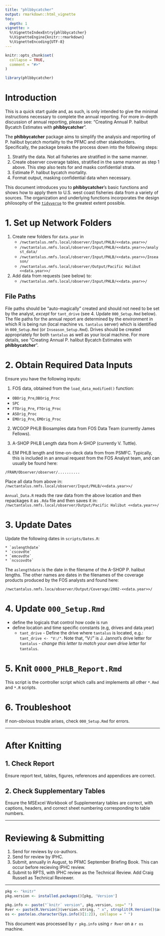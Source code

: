 ```yaml
---
title: "phlbbycatcher"
output: rmarkdown::html_vignette
toc:
  depth: 1
vignette: >
  %\VignetteIndexEntry{phlbbycatcher}
  %\VignetteEngine{knitr::rmarkdown}
  %\VignetteEncoding{UTF-8}
---
```


```r
knitr::opts_chunk$set(
  collapse = TRUE,
  comment = "#>"
)
```

```r
library(phlbbycatcher)
```
# Introduction
This is a quick start guide and, as such, is only intended to give the minimal instructions necessary to complete the annual reporting. For more in-depth discussion of annual reporting, please see: "Creating Annual P. halibut Bycatch Estimates with **phlbbycatcher**".

The **phlbbycatcher** package aims to simplify the analysis and reporting of P. halibut bycatch mortality to the PFMC and other stakeholders.  Specifically, the package breaks the process down into the following steps:

 1. Stratify the data.  Not all fisheries are stratified in the same manner.
 2. Create observer coverage tables, stratified in the same manner as step 1 above.  This step also tests for and masks confidential strata.
 3. Estimate P. halibut bycatch mortality.
 4. Format output, masking confidential data when necessary.
 
 This document introduces you to **phlbbycatcher**'s basic functions and shows how to apply them to U.S. west coast fisheries data from a variety of sources. The organization and underlying functions incorporates the design philosophy of the [`tidyverse`](https://www.tidyverse.org/) to the greatest extent possible.

# 1. Set up Network Folders
1. Create new folders for `data.year` in 
    * `/nwctantalus.nmfs.local/observer/Input/PHLB/<<data.year>>/`
    * `/nwctantalus.nmfs.local/observer/Input/PHLB/<<data.year>>/analyst_data/`
    * `/nwctantalus.nmfs.local/observer/Input/PHLB/<<data.year>>/Inseason/`
    * `/nwctantalus.nmfs.local/observer/Output/Pacific Halibut <<data.year>>/`
2. Add data from requests (see below) to:
    * `/nwctantalus.nmfs.local/observer/Input/PHLB/<<data.year>>/`

## File Paths
File paths should be "auto-magically" created and should not need to be set by the analyst, *except* for `tant_drive` (see [4. Update `000_Setup.Rmd`]{#Setup} below).  The file paths for the annual report are determined by the environment in which R is being run (local machine vs. `tantalus` server) which is identified in `000_Setup.Rmd` (or `Inseason_Setup.Rmd`). Drives should be created appropriately for both `tantalus` as well as your local machine. For more details, see "Creating Annual P. halibut Bycatch Estimates with **phlbbycatcher**".
    
# 2. Obtain Required Data Inputs
Ensure you have the following inputs:    

1. FOS data, obtained  from the `load_data_modified()` function:    
 * `OBOrig_Pre`,`OBOrig_Proc`    
 * `SPC`    
 * `FTOrig_Pre`, `FTOrig_Proc`    
 * `ASOrig_Proc`    
 * `EMOrig_Pre`, `EMOrig_Proc`    
 
 2. WCGOP PHLB Biosamples data from FOS Data Team (currently James Fellows).    
 3. A-SHOP PHLB Length data from A-SHOP (currently V. Tuttle).    
 
 4. EM PHLB length and time-on-deck data from from PSMFC.  Typically, this is included in an annual request from the FOS Analyst team, and can usually be found here: 
 
 <!-- FIX THIS -->
 `/FRAM/Observer/observer/..........`    
 
 Place all data from above in:    
 `/nwctantalus.nmfs.local/observer/Input/PHLB/<<data.year>>/`    

 `Annual_Data.R` reads the raw data from the above location and then repackages it as `.Rda` file and then saves it in:    
 `/nwctantalus.nmfs.local/observer/Output/Pacific Halibut <<data.year>>/`

# 3. Update Dates
Update the following dates in `scripts/Dates.R`:    

    * `aslengthdate`    
    * `cscovdte`    
    * `emcovdte`    
    * `ncscovdte`    
    
The `aslengthdate` is the date in the filename of the A-SHOP P. halibut lengths.  The other names are dates in the filenames of the coverage products produced by the FOS analysts and found here:

 <!-- FIX THIS -->
 `/nwctantalus.nmfs.loca/observer/Output/Coverage/2002-<<data.year>>/`    
 

# 4. Update `000_Setup.Rmd` {#Setup}
* define the logicals that control how code is run    
* define location and time specific constants (e.g, drives and data.year)    
    - `tant_drive` - Define the drive where `tantalus` is located, e.g.: `tant_drive <- "V:/"`. Note that, "V:/" is J. Jannot's drive letter for `tantalus` - *change this letter to match your own drive letter* for `tantalus`.    
    
# 5. Knit `0000_PHLB_Report.Rmd`
This script is the controller script which calls and implements all other `*.Rmd` and `*.R` scripts.

# 6. Troubleshoot
If non-obvious trouble arises, check `000_Setup.Rmd` for errors.

***
# After Knitting
## 1. Check Report
Ensure report text, tables, figures, references and appendices are correct.

## 2. Check Supplementary Tables
Ensure the MSExcel Workbook of Supplementary tables are correct, with captions, headers, and correct sheet numbering corresponding to table numbers.

***

# Reviewing & Submitting
1. Send for reviews by co-authors.
2. Send for review by IPHC.
3. Submit, annually in August, to PFMC September Briefing Book. This can occur before recieving IPHC review.
4. Submit to RPTS, with IPHC review as the Technical Review.  Add Craig Russell as Technical Reviewer.


***
```r
pkg <- "knitr"
pkg.version <- installed.packages()[pkg, 'Version']

pkg.info <- paste("`knitr` version", pkg.version, sep=" ")
Rver <- paste(R.Version()$version.string, " x", strsplit(R.Version()$arch, "_")[[1]][2], sep = "")
os <- paste(as.character(Sys.info()[1:2]), collapse = " ")
```
This document was processed by `r pkg.info` using `r Rver` on a `r os` machine. 
